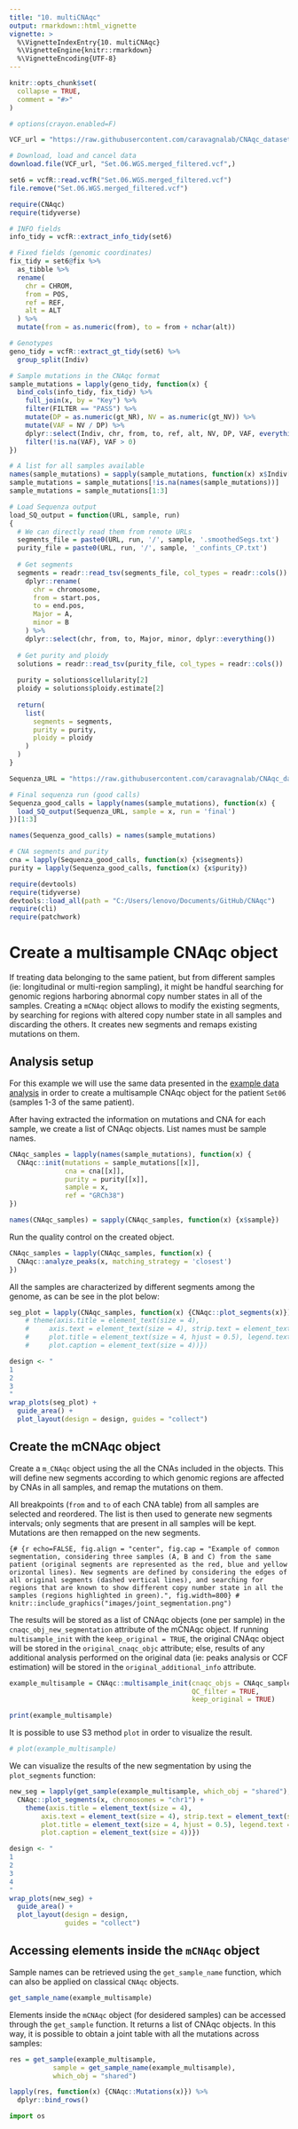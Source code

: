 ```yaml
---
title: "10. multiCNAqc"
output: rmarkdown::html_vignette
vignette: >
  %\VignetteIndexEntry{10. multiCNAqc}
  %\VignetteEngine{knitr::rmarkdown}
  %\VignetteEncoding{UTF-8}
---
```


```r
knitr::opts_chunk$set(
  collapse = TRUE, 
  comment = "#>"
)

# options(crayon.enabled=F)

VCF_url = "https://raw.githubusercontent.com/caravagnalab/CNAqc_datasets/main/MSeq_Set06/Mutations/Set.06.WGS.merged_filtered.vcf"

# Download, load and cancel data
download.file(VCF_url, "Set.06.WGS.merged_filtered.vcf",)

set6 = vcfR::read.vcfR("Set.06.WGS.merged_filtered.vcf")
file.remove("Set.06.WGS.merged_filtered.vcf")

require(CNAqc)
require(tidyverse)

# INFO fields 
info_tidy = vcfR::extract_info_tidy(set6)

# Fixed fields (genomic coordinates)
fix_tidy = set6@fix %>%
  as_tibble %>%
  rename(
    chr = CHROM,
    from = POS,
    ref = REF,
    alt = ALT
  ) %>%
  mutate(from = as.numeric(from), to = from + nchar(alt))

# Genotypes
geno_tidy = vcfR::extract_gt_tidy(set6) %>%
  group_split(Indiv)

# Sample mutations in the CNAqc format
sample_mutations = lapply(geno_tidy, function(x) {
  bind_cols(info_tidy, fix_tidy) %>% 
    full_join(x, by = "Key") %>%
    filter(FILTER == "PASS") %>% 
    mutate(DP = as.numeric(gt_NR), NV = as.numeric(gt_NV)) %>%
    mutate(VAF = NV / DP) %>%
    dplyr::select(Indiv, chr, from, to, ref, alt, NV, DP, VAF, everything()) %>%
    filter(!is.na(VAF), VAF > 0)
})

# A list for all samples available
names(sample_mutations) = sapply(sample_mutations, function(x) x$Indiv[1])
sample_mutations = sample_mutations[!is.na(names(sample_mutations))]
sample_mutations = sample_mutations[1:3]

# Load Sequenza output
load_SQ_output = function(URL, sample, run)
{
  # We can directly read them from remote URLs
  segments_file = paste0(URL, run, '/', sample, '.smoothedSegs.txt')
  purity_file = paste0(URL, run, '/', sample, '_confints_CP.txt')
  
  # Get segments
  segments = readr::read_tsv(segments_file, col_types = readr::cols()) %>%
    dplyr::rename(
      chr = chromosome,
      from = start.pos,
      to = end.pos,
      Major = A,
      minor = B
    ) %>%
    dplyr::select(chr, from, to, Major, minor, dplyr::everything())
  
  # Get purity and ploidy
  solutions = readr::read_tsv(purity_file, col_types = readr::cols())
  
  purity = solutions$cellularity[2]
  ploidy = solutions$ploidy.estimate[2]
  
  return(
    list(
      segments = segments,
      purity = purity,
      ploidy = ploidy
    )
  )
}

Sequenza_URL = "https://raw.githubusercontent.com/caravagnalab/CNAqc_datasets/main/MSeq_Set06/Copy%20Number/"

# Final sequenza run (good calls)
Sequenza_good_calls = lapply(names(sample_mutations), function(x) {
  load_SQ_output(Sequenza_URL, sample = x, run = 'final')
})[1:3]

names(Sequenza_good_calls) = names(sample_mutations)

# CNA segments and purity
cna = lapply(Sequenza_good_calls, function(x) {x$segments})
purity = lapply(Sequenza_good_calls, function(x) {x$purity})

```

```r
require(devtools)
require(tidyverse)
devtools::load_all(path = "C:/Users/lenovo/Documents/GitHub/CNAqc")
require(cli)
require(patchwork)
```

# Create a multisample CNAqc object

If treating data belonging to the same patient, but from different samples (ie: longitudinal or multi-region sampling), it might be handful searching for genomic regions harboring abnormal copy number states in all of the samples. Creating a `mCNAqc` object allows to modify the existing segments, by searching for regions with altered copy number state in all samples and discarding the others. It creates new segments and remaps existing mutations on them.

<!--# add cartoon with the new segmentation -->

## Analysis setup

For this example we will use the same data presented in the [example data analysis](https://caravagnalab.github.io/CNAqc/articles/a7_example_MSeq.html) in order to create a multisample CNAqc object for the patient `Set06` (samples 1-3 of the same patient).

After having extracted the information on mutations and CNA for each sample, we create a list of CNAqc objects. List names must be sample names.

```r
CNAqc_samples = lapply(names(sample_mutations), function(x) {
  CNAqc::init(mutations = sample_mutations[[x]], 
              cna = cna[[x]], 
              purity = purity[[x]], 
              sample = x,
              ref = "GRCh38")
})

names(CNAqc_samples) = sapply(CNAqc_samples, function(x) {x$sample})
```

Run the quality control on the created object.

```r
CNAqc_samples = lapply(CNAqc_samples, function(x) {
  CNAqc::analyze_peaks(x, matching_strategy = 'closest')
})
```

All the samples are characterized by different segments among the genome, as can be see in the plot below:

```r
seg_plot = lapply(CNAqc_samples, function(x) {CNAqc::plot_segments(x)}) # +
    # theme(axis.title = element_text(size = 4),
    #     axis.text = element_text(size = 4), strip.text = element_text(size = 4),
    #     plot.title = element_text(size = 4, hjust = 0.5), legend.text = element_text(size=6),
    #     plot.caption = element_text(size = 4))})

design <- "
1
2
3
"    
wrap_plots(seg_plot) +
  guide_area() +
  plot_layout(design = design, guides = "collect")

```

## Create the mCNAqc object

Create a `m_CNAqc` object using the all the CNAs included in the objects. This will define new segments according to which genomic regions are affected by CNAs in all samples, and remap the mutations on them.

All breakpoints (`from` and `to` of each CNA table) from all samples are selected and reordered. The list is then used to generate new segments intervals; only segments that are present in all samples will be kept. Mutations are then remapped on the new segments.

`{# {r echo=FALSE, fig.align = "center", fig.cap = "Example of common segmentation, considering three samples (A, B and C) from the same patient (original segments are represented as the red, blue and yellow orizontal lines). New segments are defined by considering the edges of all original segments (dashed vertical lines), and searching for regions that are known to show different copy number state in all the samples (regions highlighted in green).", fig.width=800} # knitr::include_graphics("images/joint_segmentation.png")`

<!-- ![](images/joint_segmentation.png){width="600"} -->

The results will be stored as a list of CNAqc objects (one per sample) in the `cnaqc_obj_new_segmentation` attribute of the mCNAqc object. If running `multisample_init` with the `keep_original = TRUE`, the original CNAqc object will be stored in the `original_cnaqc_objc` attribute; else, results of any additional analysis performed on the original data (ie: peaks analysis or CCF estimation) will be stored in the `original_additional_info` attribute.

```r
example_multisample = CNAqc::multisample_init(cnaqc_objs = CNAqc_samples, 
                                              QC_filter = TRUE,
                                              keep_original = TRUE)

print(example_multisample)
```

It is possible to use S3 method `plot` in order to visualize the result.

```r
# plot(example_multisample)
```

We can visualize the results of the new segmentation by using the `plot_segments` function:

```r

new_seg = lapply(get_sample(example_multisample, which_obj = "shared"), function(x) {
  CNAqc::plot_segments(x, chromosomes = "chr1") +
    theme(axis.title = element_text(size = 4), 
        axis.text = element_text(size = 4), strip.text = element_text(size = 4), 
        plot.title = element_text(size = 4, hjust = 0.5), legend.text = element_text(size=6), 
        plot.caption = element_text(size = 4))})

design <- "
1
2
3
4
"    
wrap_plots(new_seg) +
  guide_area() +
  plot_layout(design = design, 
              guides = "collect")
```

## Accessing elements inside the `mCNAqc` object

Sample names can be retrieved using the `get_sample_name` function, which can also be applied on classical `CNAqc` objects.

```r
get_sample_name(example_multisample)
```

Elements inside the `mCNAqc` object (for desidered samples) can be accessed through the `get_sample` function. It returns a list of CNAqc objects. In this way, it is possible to obtain a joint table with all the mutations across samples:

```r
res = get_sample(example_multisample, 
           sample = get_sample_name(example_multisample), 
           which_obj = "shared")

lapply(res, function(x) {CNAqc::Mutations(x)}) %>% 
  dplyr::bind_rows()
```

```python
import os
```
